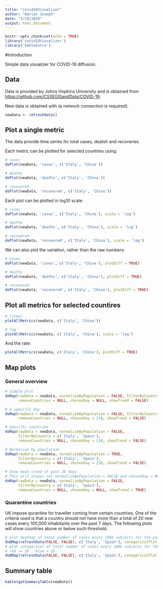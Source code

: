 ```yaml
---
title: "covid19Visualizer"
author: "Adrian Joseph"
date: "3/29/2020"
output: html_document
---
```


```r
knitr::opts_chunk$set(echo = TRUE)
library('covid19Visualizer')
library('kableExtra')
```

#Introduction

Simple data visualizer for COVID-19 diffusion.

## Data

Data is provided by Johns Hopkins University and is obtained from <https://github.com/CSSEGISandData/COVID-19>.

New data is obtained with (a network connection is required):

```r
newData <- refreshData()
```

## Plot a single metric

The data provide time series for total cases, deatsh and recoveries.

Each metric can be plotted for selected countries using:

```r
# cases
doPlot(newData, 'cases', c('Italy', 'China'))

# deaths
doPlot(newData, 'deaths', c('Italy', 'China'))

# recovered
doPlot(newData, 'recovered', c('Italy', 'China'))
```

Each plot can be plotted in log10 scale:
```r
# cases
doPlot(newData, 'cases', c('Italy', 'China'), scale = 'log')

# deaths
doPlot(newData, 'deaths', c('Italy', 'China'), scale = 'log')

# recovered
doPlot(newData, 'recovered', c('Italy', 'China'), scale = 'log')
```

We can also plot the variation, rather than the raw numbers:
```r
# cases
doPlot(newData, 'cases', c('Italy', 'China'), plotDiff = TRUE)

# deaths
doPlot(newData, 'deaths', c('Italy', 'China'), plotDiff = TRUE)

# recovered
doPlot(newData, 'recovered', c('Italy', 'China'), plotDiff = TRUE)
```

## Plot all metrics for selected countires

```r
# linear
plotAllMetrics(newData, c('Italy', 'China'))

# log
plotAllMetrics(newData, c('Italy', 'China'), scale = 'log')
```

And the rate:

```r
plotAllMetrics(newData, c('Italy', 'China'), plotDiff = TRUE)
```

## Map plots

### General overview
```r
# Simple plot
doMap(rawData = newData, normalizeByPopulation = FALSE, filterByCountry = NULL,
      removeCountries = NULL, chosenDay = NULL, showTrend = FALSE)

# A specific day
doMap(rawData = newData, normalizeByPopulation = FALSE, filterByCountry = NULL,
      removeCountries = NULL, chosenDay = 210, showTrend = FALSE)

# Specific countries
doMap(rawData = newData, normalizeByPopulation = FALSE,
      filterByCountry = c('Italy', 'Spain'),
      removeCountries = NULL, chosenDay = 210, showTrend = FALSE)

# Normalise by population
doMap(rawData = newData, normalizeByPopulation = TRUE,
      filterByCountry = c('Italy', 'Spain'),
      removeCountries = NULL, chosenDay = 210, showTrend = FALSE)

# Show mean trend of past 10 days
# This will always set normalizeByPopulation = FALSE and chosenDay = NULL
doMap(rawData = newData, normalizeByPopulation = FALSE,
      filterByCountry = c('Italy', 'Spain'),
      removeCountries = NULL, chosenDay = NULL, showTrend = TRUE)
```

### Quarantine countries

UK impose qurantine for traveller coming from certain countries. One of the criteria used is that a countru should not have more than a total of 20 new cases every 100,000 inhabitants over the past 7 days. The following plots will show countries above or below such threshold.

```r
# plot heatmap of total number of cases every 100k subjects for the past 7 days
doQMap(refreshData(FALSE, FALSE), c('Italy', 'Spain'), categoricalPlot = FALSE)
# plot categorical of total number of cases every 100k subjects for the past 7
# red >= 20 , blue < 20
doQMap(refreshData(FALSE, FALSE), c('Italy', 'Spain'), categoricalPlot = TRUE)
```

## Summary table

```r
kable(getSummaryTable(newData))
```

